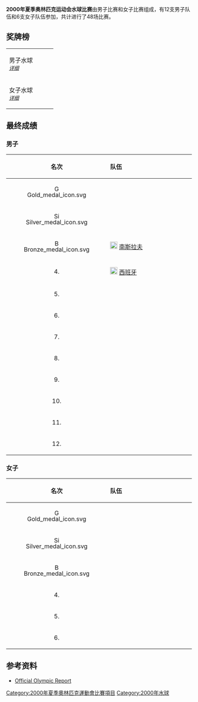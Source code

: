 '''2000年夏季奥林匹克运动会水球比赛'''由男子比赛和女子比赛组成，有12支男子队伍和6支女子队伍参加，共计进行了48场比赛。

==奖牌榜==
{| {{MedalistTable|type=項目}}
|-
| 男子水球<br><span style="font-size:smaller;">''[[2000年夏季奥林匹克运动会男子水球比赛|详细]]''</span>
|{{flagIOCteam|HUN|2000年夏季}}
|{{flagIOCteam|RUS|2000年夏季}}
|{{flagIOCteam|YUG|2000年夏季}}
|-
| 女子水球<br><span style="font-size:smaller;">''[[2000年夏季奥林匹克运动会女子水球比赛|详细]]''</span>
| {{flagIOCteam|AUS|2000年夏季}}
| {{flagIOCteam|USA|2000年夏季}}
| {{flagIOCteam|RUS|2000年夏季}}
|}

==最终成绩==
===男子===
{{Col-begin}}
{{Col-2}}
{| class="wikitable" style="font-size:95%;"
|-
!名次!!align="left" style="width: 30em"|队伍
|-
|align="center"|[[Image:Gold_medal_icon.svg|16px]]
|{{HUN}}
|-
|align="center"|[[Image:Silver_medal_icon.svg|16px]]
|{{RUS}}
|-
|align="center"|[[Image:Bronze_medal_icon.svg|16px]]
|[[Image:Flag_of_Yugoslavia_(1992–2003).svg|20px]] [[南斯拉夫|南斯拉夫]]
|-
|rowspan=1 align="center"|4.
|[[Image:Flag_of_Spain.svg|20px]] [[西班牙|西班牙]]
|-
|rowspan=1 align="center"|5.
|{{ITA}}
|-
|rowspan=1 align="center"|6.
|{{USA}}
|-
|rowspan=1 align="center"|7.
|{{CRO}}
|-
|rowspan=1 align="center"|8.
|{{AUS}}
|-
|rowspan=1 align="center"|9.
|{{KAZ}}
|-
|rowspan=1 align="center"|10.
|{{GRE}}
|-
|rowspan=1 align="center"|11.
|{{NED}}
|-
|rowspan=1 align="center"|12.
|{{SVK}}
|}
{{Col-2}}
{{Col-end}}

===女子===
{{Col-begin}}
{{Col-2}}
{| class="wikitable" style="font-size:95%;"
|-
!名次!!align="left" style="width: 30em"|队伍
|-
|align="center"|[[Image:Gold_medal_icon.svg|16px]]
|{{AUS}}
|-
|align="center"|[[Image:Silver_medal_icon.svg|16px]]
|{{USA}}
|-
|align="center"|[[Image:Bronze_medal_icon.svg|16px]]
|{{RUS}}
|-
|rowspan=1 align="center"|4.
|{{NED}}
|-
|rowspan=1 align="center"|5.
|{{CAN}}
|-
|rowspan=1 align="center"|6.
|{{KAZ}}
|}
{{Col-2}}
{{Col-end}}

==参考资料==
*[https://web.archive.org/web/20070612020125/http://www.la84foundation.org/5va/reports_frmst.htm Official Olympic Report]

{{2000年夏季奥林匹克运动会比赛项目}}
{{奥林匹克运动会水球比赛}}

[[Category:2000年夏季奧林匹克運動會比賽項目|Category:2000年夏季奧林匹克運動會比賽項目]]
[[Category:2000年水球|Category:2000年水球]]